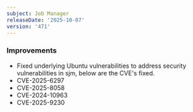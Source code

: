 ```yaml
---
subject: Job Manager
releaseDate: '2025-10-07'
version: '471'
---
```

### Improvements
* Fixed underlying Ubuntu vulnerabilities to address security vulnerabilities in sjm, below are the CVE's fixed.
* CVE-2025-6297
* CVE-2025-8058
* CVE-2024-10963
* CVE-2025-9230
